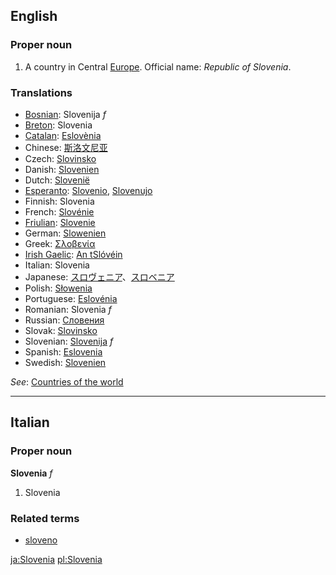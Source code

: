 ==English==

===Proper noun===
# A country in Central [[Europe]]. Official name: ''Republic of Slovenia''.

===Translations===
*[[Bosnian]]: Slovenija ''f''
*[[Breton]]: Slovenia
*[[Catalan]]: [[Eslovènia]]
*Chinese: [[斯洛文尼亚]]
*Czech: [[Slovinsko]]
*Danish: [[Slovenien]]
*Dutch: [[Slovenië]]
*[[Esperanto]]: [[Slovenio]], [[Slovenujo]]
*Finnish: Slovenia
*French: [[Slovénie]]
*[[Friulian]]: [[Slovenie]]
*German: [[Slowenien]]
*Greek: [[Σλοβενία]]
*[[Irish Gaelic]]: [[An tSlóvéin]]
*Italian: Slovenia
*Japanese: [[スロヴェニア]]、[[スロベニア]]
*Polish: [[Słowenia]]
*Portuguese: [[Eslovénia]]
*Romanian: Slovenia ''f''
*Russian: [[Словения]]
*Slovak: [[Slovinsko]]
*Slovenian: [[Slovenija]] ''f''
*Spanish: [[Eslovenia]]
*Swedish: [[Slovenien]]

''See'': [[Countries of the world]]

----

==Italian==
===Proper noun===
'''Slovenia''' ''f''

# Slovenia

===Related terms===
*[[sloveno]]

[[ja:Slovenia]]
[[pl:Slovenia]]